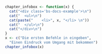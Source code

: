 <style>
/* Bootstrap code examples
-------------------------------------------------- */

/* Base class */
.bs-docs-example {
  position: relative;
  margin: 15px 0;
  padding: 39px 19px 14px;
  *padding-top: 19px;
  background-color: #f9f9f9;
  border: 1px solid #ddd;
  -webkit-border-radius: 4px;
     -moz-border-radius: 4px;
          border-radius: 4px;
}

/* Echo out a label for the example */
.bs-docs-example:after {
  content: "Was bietet dieses Kapitel?";
  position: absolute;
  top: -1px;
  left: -1px;
  padding: 3px 7px;
  font-size: 12px;
  font-weight: bold;
  background-color: #f5f5f5;
  border: 1px solid #ddd;
  color: #9da0a4;
  -webkit-border-radius: 4px 0 4px 0;
     -moz-border-radius: 4px 0 4px 0;
          border-radius: 4px 0 4px 0;
}
</style>

```r
chapter_infobox <- function(x) {
  cat("<div class='bs-docs-example'>\n")
  cat("  <ul>\n")
  cat(paste("    <li>", x, "</li> \n"))
  cat("  </ul>\n")
  cat("</div>\n")  
}
x <- c("Die ersten Befehle in eingeben",
  "Einen Eindruck vom Umgang mit bekommen")
chapter_infobox(x)
```


